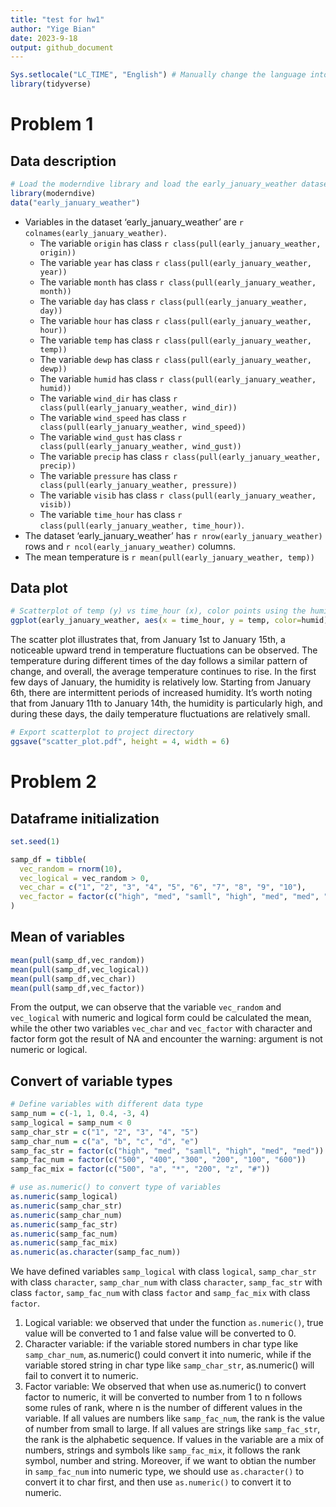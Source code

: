 ```yaml
---
title: "test for hw1"
author: "Yige Bian"
date: 2023-9-18
output: github_document
---
```


```r
Sys.setlocale("LC_TIME", "English") # Manually change the language into English due to the limitation of windows license
library(tidyverse)
```

# Problem 1
## Data description
```r
# Load the moderndive library and load the early_january_weather datase
library(moderndive)
data("early_january_weather")
```

*   Variables in the dataset 'early_january_weather' are `r colnames(early_january_weather)`.
    *   The variable `origin` has class `r class(pull(early_january_weather, origin))`
    *   The variable `year` has class `r class(pull(early_january_weather, year))`
    *   The variable `month` has class `r class(pull(early_january_weather, month))`
    *   The variable `day` has class `r class(pull(early_january_weather, day))`
    *   The variable `hour` has class `r class(pull(early_january_weather, hour))`
    *   The variable `temp` has class `r class(pull(early_january_weather, temp))`
    *   The variable `dewp` has class `r class(pull(early_january_weather, dewp))`
    *   The variable `humid` has class `r class(pull(early_january_weather, humid))`
    *   The variable `wind_dir` has class `r class(pull(early_january_weather, wind_dir))`
    *   The variable `wind_speed` has class `r class(pull(early_january_weather, wind_speed))`
    *   The variable `wind_gust` has class `r class(pull(early_january_weather, wind_gust))`
    *   The variable `precip` has class `r class(pull(early_january_weather, precip))`
    *   The variable `pressure` has class `r class(pull(early_january_weather, pressure))`
    *   The variable `visib` has class `r class(pull(early_january_weather, visib))`
    *   The variable `time_hour` has class `r class(pull(early_january_weather, time_hour))`.
*   The dataset 'early_january_weather' has `r nrow(early_january_weather)` rows and `r ncol(early_january_weather)` columns. 
*   The mean temperature is `r mean(pull(early_january_weather, temp))`

## Data plot
```r
# Scatterplot of temp (y) vs time_hour (x), color points using the humid
ggplot(early_january_weather, aes(x = time_hour, y = temp, color=humid)) + geom_point()
```

The scatter plot illustrates that, from January 1st to January 15th, a noticeable upward trend in temperature fluctuations can be observed. The temperature during different times of the day follows a similar pattern of change, and overall, the average temperature continues to rise. In the first few days of January, the humidity is relatively low. Starting from January 6th, there are intermittent periods of increased humidity. It's worth noting that from January 11th to January 14th, the humidity is particularly high, and during these days, the daily temperature fluctuations are relatively small.

```r
# Export scatterplot to project directory
ggsave("scatter_plot.pdf", height = 4, width = 6)
```


# Problem 2
## Dataframe initialization
```r
set.seed(1)

samp_df = tibble(
  vec_random = rnorm(10),
  vec_logical = vec_random > 0,
  vec_char = c("1", "2", "3", "4", "5", "6", "7", "8", "9", "10"),
  vec_factor = factor(c("high", "med", "samll", "high", "med", "med", "samll", "samll", "high", "med"))
)
```
## Mean of variables
```r
mean(pull(samp_df,vec_random))
mean(pull(samp_df,vec_logical))
mean(pull(samp_df,vec_char))
mean(pull(samp_df,vec_factor))
```
From the output, we can observe that the variable `vec_random` and `vec_logical` with numeric and logical form could be calculated the mean, while the other two variables `vec_char` and `vec_factor` with character and factor form got the result of NA and encounter the warning: argument is not numeric or logical.

## Convert of variable types
```r
# Define variables with different data type
samp_num = c(-1, 1, 0.4, -3, 4)
samp_logical = samp_num < 0
samp_char_str = c("1", "2", "3", "4", "5")
samp_char_num = c("a", "b", "c", "d", "e")
samp_fac_str = factor(c("high", "med", "samll", "high", "med", "med"))
samp_fac_num = factor(c("500", "400", "300", "200", "100", "600"))
samp_fac_mix = factor(c("500", "a", "*", "200", "z", "#"))

# use as.numeric() to convert type of variables
as.numeric(samp_logical)
as.numeric(samp_char_str)
as.numeric(samp_char_num)
as.numeric(samp_fac_str)
as.numeric(samp_fac_num)
as.numeric(samp_fac_mix)
as.numeric(as.character(samp_fac_num))
```
We have defined variables `samp_logical` with class `logical`, `samp_char_str` with class `character`, `samp_char_num` with class `character`, `samp_fac_str` with class `factor`, `samp_fac_num` with class `factor` and `samp_fac_mix` with class `factor`.

1.    Logical variable: we observed that under the function `as.numeric()`, true value will be converted to 1 and false value will be converted to 0. 
2.    Character variable: if the variable stored numbers in char type like `samp_char_num`, as.numeric() could convert it into numeric, while if the variable stored string in char type like `samp_char_str`, as.numeric() will fail to convert it to numeric.
3.    Factor variable: We observed that when use as.numeric() to convert factor to numeric, it will be converted to number from 1 to n follows some rules of rank, where n is the number of different values in the variable. If all values are numbers like `samp_fac_num`, the rank is the value of number from small to large. If all values are strings like `samp_fac_str`, the rank is the alphabetic sequence. If values in the variable are a mix of numbers, strings and symbols like `samp_fac_mix`, it follows the rank symbol, number and string. Moreover, if we want to obtian the number in `samp_fac_num` into numeric type, we should use `as.character()` to convert it to char first, and then use `as.numeric()` to convert it to numeric.